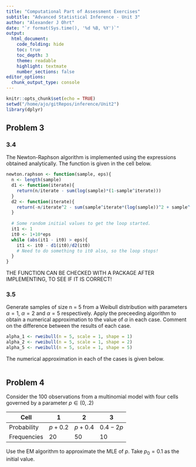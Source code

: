 ```yaml
---
title: "Computational Part of Assessment Exercises"
subtitle: "Advanced Statistical Inference - Unit 3"
author: "Alexander J Ohrt"
date: "`r format(Sys.time(), '%d %B, %Y')`"
output: 
  html_document:
    code_folding: hide
    toc: true
    toc_depth: 3
    theme: readable
    highlight: textmate
    number_sections: false
editor_options: 
  chunk_output_type: console
---
```


```r
knitr::opts_chunk$set(echo = TRUE)
setwd("/home/ajo/gitRepos/inference/Unit2")
library(dplyr)
```

## Problem 3

### 3.4

The Newton-Raphson algorithm is implemented using the expressions obtained analytically. The function is given in the cell below. 

```r
newton.raphson <- function(sample, eps){
  n <- length(sample)
  d1 <- function(iterate){
    return(n/iterate - sum(log(sample)*(1-sample^iterate)))
  }
  d2 <- function(iterate){
    return(-n/iterate^2 - sum(sample^iterate*(log(sample))^2 + sample^(iterate-1)))
  }
  
  # Some random initial values to get the loop started. 
  it1 <- 1
  it0 <- 1+10*eps
  while (abs(it1 - it0) > eps){
    it1 <- it0 - d1(it0)/d2(it0)
    # Need to do something to it0 also, so the loop stops!
  }
}
```

THE FUNCTION CAN BE CHECKED WITH A PACKAGE AFTER IMPLEMENTING, TO SEE IF IT IS CORRECT!

### 3.5 

Generate samples of size n = 5 from a Weibull distribution with parameters $\alpha = 1$, $\alpha = 2$ and $\alpha = 5$ respectively. Apply the preceeding algorithm to obtain a numerical approximation to the value  of $\alpha$ in each case. Comment on the difference between the results of each case.

```r
alpha_1 <- rweibull(n = 5, scale = 1, shape = 1)
alpha_2 <- rweibull(n = 5, scale = 1, shape = 2)
alpha_5 <- rweibull(n = 5, scale = 1, shape = 5)
```

The numerical approximation in each of the cases is given below. 

```r

```



## Problem 4

Consider the 100 observations from a multinomial model with four cells governed by a parameter $p \in (0,.2)$

| Cell        | 1         | 2         | 3          |
|-------------|-----------|-----------|------------|
| Probability | $p + 0.2$ | $p + 0.4$ | $0.4 - 2p$ |
| Frequencies | 20        | 50        | 10         |

Use the EM algorithm to approximate the MLE of $p$. Take $p_0 = 0.1$ as the initial value. 